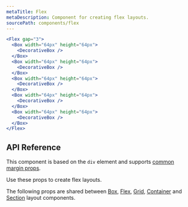 ```yaml
---
metaTitle: Flex
metaDescription: Component for creating flex layouts.
sourcePath: components/flex
---
```


```jsx live=true
<Flex gap="3">
  <Box width="64px" height="64px">
    <DecorativeBox />
  </Box>
  <Box width="64px" height="64px">
    <DecorativeBox />
  </Box>
  <Box width="64px" height="64px">
    <DecorativeBox />
  </Box>
  <Box width="64px" height="64px">
    <DecorativeBox />
  </Box>
  <Box width="64px" height="64px">
    <DecorativeBox />
  </Box>
</Flex>
```

## API Reference

This component is based on the `div` element and supports [common margin props](/themes/docs/theme/layout#margin-props).

Use these props to create flex layouts.

<ThemesPropsTable name="flex" />

The following props are shared between [Box](./box), [Flex](./flex), [Grid](./grid), [Container](./container) and [Section](./section) layout components.

<ThemesPropsTable name="layout" />
